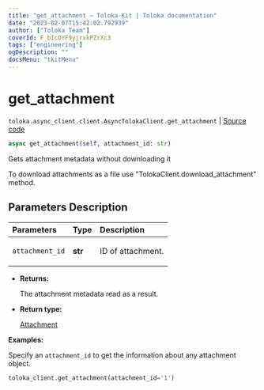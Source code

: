 ```yaml
---
title: "get_attachment — Toloka-Kit | Toloka documentation"
date: "2023-02-07T15:42:02.792939"
author: ["Toloka Team"]
coverId: F_bIcOYF9yjrxkPZrXc3
tags: ["engineering"]
ogDescription: ""
docsMenu: "tkitMenu"
---
```


# get_attachment
`toloka.async_client.client.AsyncTolokaClient.get_attachment` | [Source code](https://github.com/Toloka/toloka-kit/blob/v1.1.3/src/async_client/client.py#L0)

```python
async get_attachment(self, attachment_id: str)
```

Gets attachment metadata without downloading it

To download attachments as a file use "TolokaClient.download_attachment" method.

## Parameters Description

| Parameters | Type | Description |
| :----------| :----| :-----------|
`attachment_id`|**str**|<p>ID of attachment.</p>

* **Returns:**

  The attachment metadata read as a result.

* **Return type:**

  [Attachment](/docs-new/toloka-kit/reference/toloka.client.attachment.Attachment)

**Examples:**

Specify an `attachment_id` to get the information about any attachment object.

```python
toloka_client.get_attachment(attachment_id='1')
```
